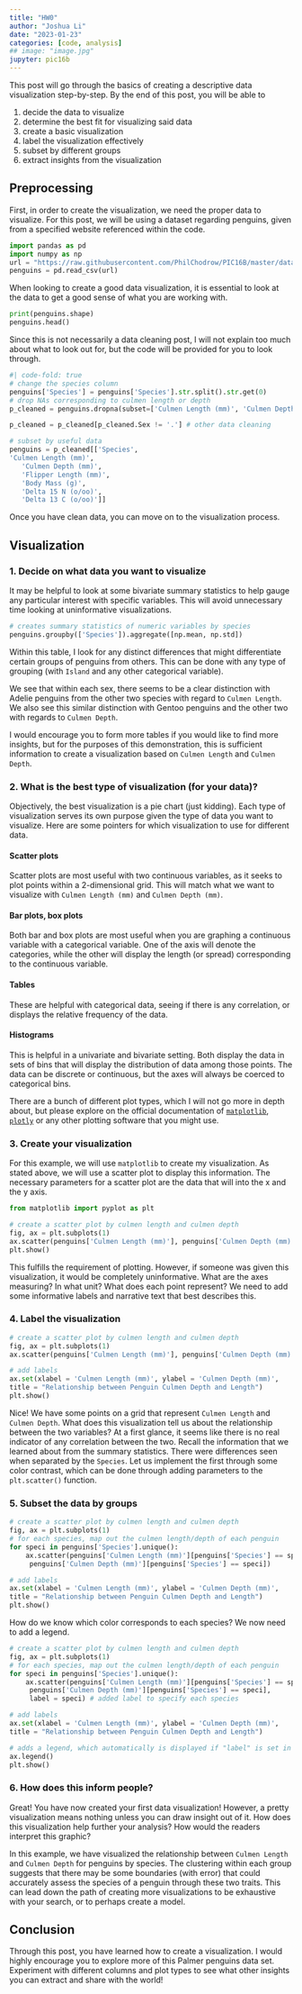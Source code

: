 ```yaml
---
title: "HW0"
author: "Joshua Li"
date: "2023-01-23"
categories: [code, analysis]
## image: "image.jpg"
jupyter: pic16b
---
```


This post will go through the basics of creating a descriptive data visualization step-by-step. By the end of this post, you will be able to

1. decide the data to visualize
2. determine the best fit for visualizing said data
3. create a basic visualization
4. label the visualization effectively
5. subset by different groups
6. extract insights from the visualization

## Preprocessing

First, in order to create the visualization, we need the proper data to visualize. For this post, we will be using a dataset regarding penguins, given from a specified website referenced within the code.

```python
import pandas as pd
import numpy as np
url = "https://raw.githubusercontent.com/PhilChodrow/PIC16B/master/datasets/palmer_penguins.csv"
penguins = pd.read_csv(url)
```

When looking to create a good data visualization, it is essential to look at the data to get a good sense of what you are working with.

```python
print(penguins.shape)
penguins.head()
```

Since this is not necessarily a data cleaning post, I will not explain too much about what to look out for, but the code will be provided for you to look through.
```python
#| code-fold: true
# change the species column
penguins['Species'] = penguins['Species'].str.split().str.get(0)
# drop NAs corresponding to culmen length or depth
p_cleaned = penguins.dropna(subset=['Culmen Length (mm)', 'Culmen Depth (mm)'])

p_cleaned = p_cleaned[p_cleaned.Sex != '.'] # other data cleaning

# subset by useful data
penguins = p_cleaned[['Species',
'Culmen Length (mm)',
   'Culmen Depth (mm)',
   'Flipper Length (mm)',
   'Body Mass (g)',
   'Delta 15 N (o/oo)',
   'Delta 13 C (o/oo)']]
```

Once you have clean data, you can move on to the visualization process. 

## Visualization

### 1. Decide on what data you want to visualize

It may be helpful to look at some bivariate summary statistics to help gauge any particular interest with specific variables. This will avoid unnecessary time looking at uninformative visualizations.

```python
# creates summary statistics of numeric variables by species
penguins.groupby(['Species']).aggregate([np.mean, np.std])
```

Within this table, I look for any distinct differences that might differentiate certain groups of penguins from others. This can be done with any type of grouping (with `Island` and any other categorical variable).

We see that within each sex, there seems to be a clear distinction with Adelie penguins from the other two species with regard to `Culmen Length`. We also see this similar distinction with Gentoo penguins and the other two with regards to `Culmen Depth`.

I would encourage you to form more tables if you would like to find more insights, but for the purposes of this demonstration, this is sufficient information to create a visualization based on `Culmen Length` and `Culmen Depth`.

### 2. What is the best type of visualization (for your data)?

Objectively, the best visualization is a pie chart (just kidding). Each type of visualization serves its own purpose given the type of data you want to visualize. Here are some pointers for which visualization to use for different data.

#### Scatter plots

Scatter plots are most useful with two continuous variables, as it seeks to plot points within a 2-dimensional grid. This will match what we want to visualize with `Culmen Length (mm)` and `Culmen Depth (mm)`.

#### Bar plots, box plots

Both bar and box plots are most useful when you are graphing a continuous variable with a categorical variable. One of the axis will denote the categories, while the other will display the length (or spread) corresponding to the continuous variable.

#### Tables
These are helpful with categorical data, seeing if there is any correlation, or displays the relative frequency of the data.

#### Histograms
This is helpful in a univariate and bivariate setting. Both display the data in sets of bins that will display the distribution of data among those points. The data can be discrete or continuous, but the axes will always be coerced to categorical bins.

There are a bunch of different plot types, which I will not go more in depth about, but please explore on the official documentation of [`matplotlib`](https://matplotlib.org/stable/plot_types/index.html), [`plotly`](https://plotly.com/python-api-reference/plotly.express.html) or any other plotting software that you might use.

### 3. Create your visualization
For this example, we will use `matplotlib` to create my visualization. As stated above, we will use a scatter plot to display this information. The necessary parameters for a scatter plot are the data that will into the x and the y axis.

```python
from matplotlib import pyplot as plt

# create a scatter plot by culmen length and culmen depth
fig, ax = plt.subplots(1)
ax.scatter(penguins['Culmen Length (mm)'], penguins['Culmen Depth (mm)'])
plt.show()
```

This fulfills the requirement of plotting. However, if someone was given this visualization, it would be completely uninformative. What are the axes measuring? In what unit? What does each point represent? We need to add some informative labels and narrative text that best describes this.

### 4. Label the visualization
```python
# create a scatter plot by culmen length and culmen depth
fig, ax = plt.subplots(1)
ax.scatter(penguins['Culmen Length (mm)'], penguins['Culmen Depth (mm)'])

# add labels
ax.set(xlabel = 'Culmen Length (mm)', ylabel = 'Culmen Depth (mm)',
title = "Relationship between Penguin Culmen Depth and Length")
plt.show()
```

Nice! We have some points on a grid that represent `Culmen Length` and `Culmen Depth`. What does this visualization tell us about the relationship between the two variables? At a first glance, it seems like there is no real indicator of any correlation between the two. Recall the information that we learned about from the summary statistics. There were differences seen when separated by the `Species`. Let us implement the first through some color contrast, which can be done through adding parameters to the `plt.scatter()` function.

### 5. Subset the data by groups
```python

# create a scatter plot by culmen length and culmen depth
fig, ax = plt.subplots(1)
# for each species, map out the culmen length/depth of each penguin
for speci in penguins['Species'].unique():
    ax.scatter(penguins['Culmen Length (mm)'][penguins['Species'] == speci],
     penguins['Culmen Depth (mm)'][penguins['Species'] == speci])

# add labels
ax.set(xlabel = 'Culmen Length (mm)', ylabel = 'Culmen Depth (mm)',
title = "Relationship between Penguin Culmen Depth and Length")
plt.show()
```

How do we know which color corresponds to each species? We now need to add a legend.

```python
# create a scatter plot by culmen length and culmen depth
fig, ax = plt.subplots(1)
# for each species, map out the culmen length/depth of each penguin
for speci in penguins['Species'].unique():
    ax.scatter(penguins['Culmen Length (mm)'][penguins['Species'] == speci],
     penguins['Culmen Depth (mm)'][penguins['Species'] == speci],
     label = speci) # added label to specify each species

# add labels
ax.set(xlabel = 'Culmen Length (mm)', ylabel = 'Culmen Depth (mm)',
title = "Relationship between Penguin Culmen Depth and Length")

# adds a legend, which automatically is displayed if "label" is set in ax.scatter
ax.legend()
plt.show()
```

### 6. How does this inform people?
Great! You have now created your first data visualization! However, a pretty visualization means nothing unless you can draw insight out of it. How does this visualization help further your analysis? How would the readers interpret this graphic?

In this example, we have visualized the relationship between `Culmen Length` and `Culmen Depth` for penguins by species. The clustering within each group suggests that there may be some boundaries (with error) that could accurately assess the species of a penguin through these two traits. This can lead down the path of creating more visualizations to be exhaustive with your search, or to perhaps create a model.

## Conclusion
Through this post, you have learned how to create a visualization. I would highly encourage you to explore more of this Palmer penguins data set. Experiment with different columns and plot types to see what other insights you can extract and share with the world!
